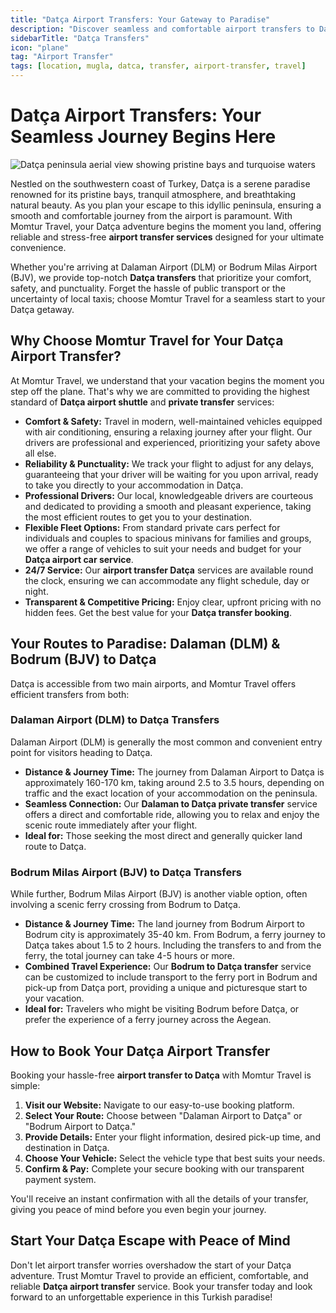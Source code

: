 ```yaml
---
title: "Datça Airport Transfers: Your Gateway to Paradise"
description: "Discover seamless and comfortable airport transfers to Datça from Dalaman (DLM) and Bodrum (BJV) airports with Momtur Travel. Your journey to this Aegean gem begins here."
sidebarTitle: "Datça Transfers"
icon: "plane"
tag: "Airport Transfer"
tags: [location, mugla, datca, transfer, airport-transfer, travel]
---
```


# Datça Airport Transfers: Your Seamless Journey Begins Here

![Datça peninsula aerial view showing pristine bays and turquoise waters](https://images.unsplash.com/photo-1539650116574-75c0c6d73f6e?ixlib=rb-4.0.3&ixid=M3wxMjA3fDB8MHxwaG90by1wYWdlfHx8fGVufDB8fHx8fA%3D%3D&auto=format&fit=crop&w=1200&q=80)

Nestled on the southwestern coast of Turkey, Datça is a serene paradise renowned for its pristine bays, tranquil atmosphere, and breathtaking natural beauty. As you plan your escape to this idyllic peninsula, ensuring a smooth and comfortable journey from the airport is paramount. With Momtur Travel, your Datça adventure begins the moment you land, offering reliable and stress-free **airport transfer services** designed for your ultimate convenience.

Whether you're arriving at Dalaman Airport (DLM) or Bodrum Milas Airport (BJV), we provide top-notch **Datça transfers** that prioritize your comfort, safety, and punctuality. Forget the hassle of public transport or the uncertainty of local taxis; choose Momtur Travel for a seamless start to your Datça getaway.

## Why Choose Momtur Travel for Your Datça Airport Transfer?

At Momtur Travel, we understand that your vacation begins the moment you step off the plane. That's why we are committed to providing the highest standard of **Datça airport shuttle** and **private transfer** services:

*   **Comfort & Safety:** Travel in modern, well-maintained vehicles equipped with air conditioning, ensuring a relaxing journey after your flight. Our drivers are professional and experienced, prioritizing your safety above all else.
*   **Reliability & Punctuality:** We track your flight to adjust for any delays, guaranteeing that your driver will be waiting for you upon arrival, ready to take you directly to your accommodation in Datça.
*   **Professional Drivers:** Our local, knowledgeable drivers are courteous and dedicated to providing a smooth and pleasant experience, taking the most efficient routes to get you to your destination.
*   **Flexible Fleet Options:** From standard private cars perfect for individuals and couples to spacious minivans for families and groups, we offer a range of vehicles to suit your needs and budget for your **Datça airport car service**.
*   **24/7 Service:** Our **airport transfer Datça** services are available round the clock, ensuring we can accommodate any flight schedule, day or night.
*   **Transparent & Competitive Pricing:** Enjoy clear, upfront pricing with no hidden fees. Get the best value for your **Datça transfer booking**.

## Your Routes to Paradise: Dalaman (DLM) & Bodrum (BJV) to Datça

Datça is accessible from two main airports, and Momtur Travel offers efficient transfers from both:

### Dalaman Airport (DLM) to Datça Transfers

Dalaman Airport (DLM) is generally the most common and convenient entry point for visitors heading to Datça.

*   **Distance & Journey Time:** The journey from Dalaman Airport to Datça is approximately 160-170 km, taking around 2.5 to 3.5 hours, depending on traffic and the exact location of your accommodation on the peninsula.
*   **Seamless Connection:** Our **Dalaman to Datça private transfer** service offers a direct and comfortable ride, allowing you to relax and enjoy the scenic route immediately after your flight.
*   **Ideal for:** Those seeking the most direct and generally quicker land route to Datça.

### Bodrum Milas Airport (BJV) to Datça Transfers

While further, Bodrum Milas Airport (BJV) is another viable option, often involving a scenic ferry crossing from Bodrum to Datça.

*   **Distance & Journey Time:** The land journey from Bodrum Airport to Bodrum city is approximately 35-40 km. From Bodrum, a ferry journey to Datça takes about 1.5 to 2 hours. Including the transfers to and from the ferry, the total journey can take 4-5 hours or more.
*   **Combined Travel Experience:** Our **Bodrum to Datça transfer** service can be customized to include transport to the ferry port in Bodrum and pick-up from Datça port, providing a unique and picturesque start to your vacation.
*   **Ideal for:** Travelers who might be visiting Bodrum before Datça, or prefer the experience of a ferry journey across the Aegean.

## How to Book Your Datça Airport Transfer

Booking your hassle-free **airport transfer to Datça** with Momtur Travel is simple:

1.  **Visit our Website:** Navigate to our easy-to-use booking platform.
2.  **Select Your Route:** Choose between "Dalaman Airport to Datça" or "Bodrum Airport to Datça."
3.  **Provide Details:** Enter your flight information, desired pick-up time, and destination in Datça.
4.  **Choose Your Vehicle:** Select the vehicle type that best suits your needs.
5.  **Confirm & Pay:** Complete your secure booking with our transparent payment system.

You'll receive an instant confirmation with all the details of your transfer, giving you peace of mind before you even begin your journey.

## Start Your Datça Escape with Peace of Mind

Don't let airport transfer worries overshadow the start of your Datça adventure. Trust Momtur Travel to provide an efficient, comfortable, and reliable **Datça airport transfer** service. Book your transfer today and look forward to an unforgettable experience in this Turkish paradise!